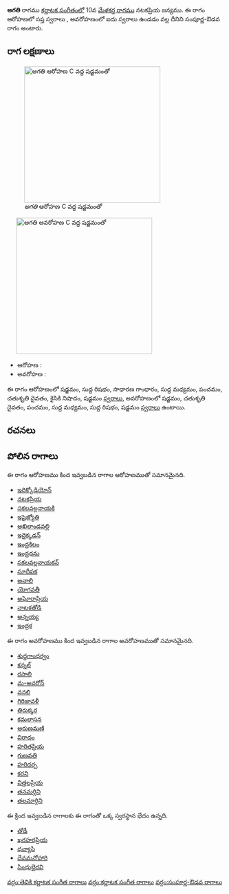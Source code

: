 {{Infobox ragam
	| name          	= అగతి
	| synonym	    	= 
	| mela          	= 
	| chakra        	= 
	| janaka        	= 
	| type          	= సంపూర్ణ-ఔడవ
	| arohanam      	= {{svaraC|S|R1|G2|M1|P|D2|N2|S'}} 
	| avarohanam    	= {{svaraC|S'|D2|P|M1|R1|S}}
	| jeeva         	=
	| chhaya        	=
	| nyasa         	=
	| vishesha      	= 
	| equivalent  		= 
}}
{{కర్ణాటక సంగీత రాగాలు}}
'''అగతి''' రాగము [[కర్ణాటక సంగీతం]]లో 10వ [[మేళకర్త రాగము]] నటకప్రియ జన్యము.  ఈ రాగం ఆరోహణలో సప్త స్వరాలు , అవరోహణంలో ఐదు స్వరాలు ఉండడం వల్ల దీనిని సంపూర్ణ-ఔడవ రాగం అంటారు.


==రాగ లక్షణాలు==
[[Image:agati_ar_kb2wiki.png|thumb|right|316px|''అగతి'' ఆరోహణ C వద్ద షడ్జమంతో]]
	[[Image:agati_av_kb2wiki.png|thumb|right|316px|''అగతి'' అవరోహణ C వద్ద షడ్జమంతో]]

* ఆరోహణ : {{svaraC|S|R1|G2|M1|P|D2|N2|S'}} 
* అవరోహణ : {{svaraC|S'|D2|P|M1|R1|S}}

ఈ రాగం ఆరోహణంలో షడ్జమం, సుద్ద  రిషభం, సాధారణ  గాంధారం, సుద్ద మధ్యమం, పంచమం, చతుశృతి దైవతం, కైసికి నిషాదం, షడ్జమం [[స్వరాలు]], అవరోహణంలో షడ్జమం, చతుశృతి దైవతం, పంచమం, సుద్ద మధ్యమం, సుద్ద  రిషభం, షడ్జమం [[స్వరాలు]] ఉంటాయి.

==రచనలు==



==పోలిన రాగాలు==
ఈ రాగం ఆరోహణము కింద ఇవ్వబడిన రాగాల ఆరోహణముతో సమానమైనది.
* [[ఇదిక్కోడియోన్]]
* [[నటకప్రియ]]
* [[సకలవల్లనాయకి]]
* [[ఇషైజ్యోతి]]
* [[అఖిలాండవల్లి]]
* [[ఇదైక్కడన్]]
* [[ఇంద్రకిలం]]
* [[ఇంద్రధను]]
* [[సకలవల్లనాయకన్]]
* [[సూదీపక]]
* [[అనాలి]]
* [[ యోగవతీ]]
* [[అఘోరాప్రియ]]
* [[నాటకతోడి]]
* [[అన్నయ్య]]
* [[ఇంద్రక]]

ఈ రాగం అవరోహణము కింద ఇవ్వబడిన రాగాల అవరోహణముతో సమానమైనది.
* [[శుధ్ధగాంధర్వం]]
* [[కన్నల్]]
* [[రసాలి]]
* [[మ-అవరోన్]]
* [[వనలి]]
* [[గిరిజావళీ]]
* [[తిరుక్కర]]
* [[కమలాసన]]
* [[అరుణమణి]]
* [[విరాదం]]
* [[హరితప్రియ]]
* [[గుణవతి]]
* [[ హరిదర్ప]]
* [[కరని]]
* [[విత్తలప్రియ]]
* [[తనమర్గిని]]
* [[తలమార్గిని]]

ఈ క్రింద ఇవ్వబడిన రాగాలకు ఈ రాగంతో ఒక్క స్వరస్థాన భేదం ఉన్నది.
* [[తోడీ]]
* [[ఖరహరప్రియ]]
* [[ధన్యాసి]]
* [[దేవమనోహారి]]
* [[సింధుభైరవి]]



[[వర్గం:తెవికి కర్ణాటక సంగీత రాగాలు]]
[[వర్గం:కర్ణాటక సంగీత రాగాలు]]
[[వర్గం:సంపూర్ణ-ఔడవ రాగాలు]]